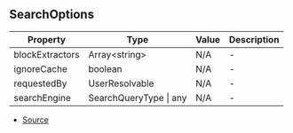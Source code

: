 ## SearchOptions


| Property | Type | Value | Description |
| ----------- | ----------- | ----------- | ----------- |
| blockExtractors | Array\<string> | N/A | - |
| ignoreCache | boolean | N/A | - |
| requestedBy | UserResolvable | N/A | - |
| searchEngine | SearchQueryType \| any | N/A | - |


- [Source](https://github.com/Androz2091/discord-player/blob/caddfb3/packages/discord-player/src/types/types.ts#L219)